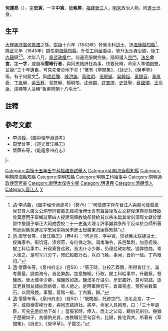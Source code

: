 '''何運亮'''（{{bd|1619年||1679年|catIdx=H何}}），[[表字|字]]'''忠寅'''，一字'''中寅'''，[[號|號]]'''紫屏'''，[[福建|福建]][[晉江|晉江]]人，[[明末|明末]]政治人物，同[[進士|進士]]出身。

==生平==
[[大理寺|大理寺]][[評事|評事]][[何喬遷|何喬遷]]之孫。[[崇禎|崇禎]]十六年（1643年）登癸未科[[进士|进士]]，选[[海康縣|海康縣]][[知縣|知縣]]<ref>[[清|清]]·李清馥，《閩中理學淵源考》（卷75）：“何喬遷字齊孝晉江人與弟司徒喬逺世其尊人廣文公炯學同習戴氏經初治博士言有聲最後攻古文辭俊潔典亮矩矱歐曽萬厯丙子舉鄉試第四人授建陽縣教諭卻贄給貧以宗朱扁其堂刻潭陽文獻於學齋中擢國子學正大司成委校二十一史進大理寺評事讞獄多所平反卒於京師所著有廷尉集孫運亮字忠寅崇禎癸未進士授廣東海康縣知縣”</ref>。[[隆武|隆武]]元年（1645年）調任[[南海縣|南海縣]][[知縣|知縣]]，升任[[工科|工科]][[给事中|给事中]]，晉升[[太仆寺|太仆寺]][[少卿|少卿]]，後[[丁內艱|丁內艱]]歸<ref>[[清|清]]·周學曾等，《晉江縣志》（卷44）：“何运亮，字中寅。崇祯癸未联捷进士，授海康令。赈饥馑，涤烦苛，有何佛之称。调南海令，首邑繁剧，加意抚绥。擢工科给事中，升观察督盐政，晋太仆寺少卿，仍理盐政如故。锄弊恤商，粤人德之。是时军兴旁午，预贮榖数万石，以资飞輓，事闻，晋阶一级。丁内艰归。”</ref><ref>[[清|清]]·懷蔭布等，《泉州府志》（卷50）：“唐王時，分校乙酉闈，所得皆佳士。滿考薦最，調南海令。首邑繁劇，加意撫綏。行取，擢工科給事中，升觀察，督鹽政。晉太僕寺少卿，理鹽政如故。鹽法多斤溢引，牙吏叢奸，莫可究詰，逐其老且猾並諸妨商病者，粵人德之。是時軍興旁午，倉庫空虛，預貯谷數萬石，以資飛挽。事聞，晉階一級。丁內艱，歸。”</ref>。次年八月，[[隆武政權|隆武政權]]亡。何運亮服闕完後，隨即遁入[[空門|空門]]，[[法名|法名]]'''金宣'''，[[表字|字]]'''一字'''，或自稱'''雪峰行者'''，與同志結詩社為事，快要死時，命家人準備[[朝服|袍]][[笏|笏]]，並說:“三十年遺臣，可見先帝於地下矣！”著有《草間集》、《詠史》、《癸甲草》等。有子何龍文<ref>[[清|清]]·懷蔭布等，《泉州府志》（卷50）：“既闕服，托跡空門，法名金宣，字一字，或自稱雪峰行者，與同志結詩社。將卒，命家人具袍笏，曰：「三十年遺臣，可見[[明思宗|先帝]]於地下矣！」當服官時，俸入，悉上之父母，聽伯兄剖分。撫猶子歷颺如子，為循例充貢，由教職仕至句容令。比歸，推宅與共。所著有《草間集》、《詠史》、《癸甲草》。子龍文。”</ref>。與[[盧若騰|盧若騰]]、[[陳洪謐|陳洪謐]]、[[蔡肱明|蔡肱明]]、[[張朝綖|張朝綖]]、[[吳韓起|吳韓起]]、[[黃錫袞|黃錫袞]]、[[辜胤奇|辜胤奇]]、[[丁胤甲|丁胤甲]]、[[梁玉蕤|梁玉蕤]]、[[郭符甲|郭符甲]]、楊明琅、[[沈佺期_(明鄭)|沈佺期]]、[[許吉燝|許吉燝]]、[[史贊聖|史贊聖]]、[[蘇國瓓|蘇國瓓]]、[[王命岳|王命岳]]、施顯等人並稱“魯東同朝十八名士”。

==註釋==
{{reflist}}

==參考文獻==
*李清馥，《閩中理學淵源考》
*周學曾等，《道光晉江縣志》
*懷蔭布等，《乾隆泉州府志》

{{start box}}
{{s-off}}
{{s-before|趙桂京}}
{{s-title|明朝海康縣知縣|1643年－1644年}}
{{s-after|羅明夔}}
|-
{{s-before|[[姚奇胤|姚奇胤]]}}
{{s-title|明朝南海縣知縣|1645年－1646年}}
{{s-after|許高崑}}
{{end box}}

{{並稱|魯東同朝十八名士|[[盧若騰|盧若騰]] - [[陳洪謐|陳洪謐]] - [[蔡肱明|蔡肱明]] - [[張朝綖|張朝綖]] - [[吳韓起|吳韓起]] - [[黃錫袞|黃錫袞]] - [[辜胤奇|辜胤奇]] - [[丁胤甲|丁胤甲]] - [[梁玉蕤|梁玉蕤]]<br>[[郭符甲|郭符甲]] - [[楊明琅|楊明琅]] - [[沈佺期_(明鄭)|沈佺期]] - [[許吉燝|許吉燝]]  - [[何運亮|何運亮]] - [[史贊聖|史贊聖]] - [[蘇國瓓|蘇國瓓]] - [[王命岳|王命岳]] - 施　顯}}

{{崇禎十六年癸未科殿試金榜}}
{{DEFAULTSORT:He何}}

[[Category:崇禎十五年壬午科福建鄉試舉人|Category:崇禎十五年壬午科福建鄉試舉人]]
[[Category:明朝海康縣知縣|Category:明朝海康縣知縣]]
[[Category:明朝南海縣知縣|Category:明朝南海縣知縣]]
[[Category:南明知縣|Category:南明知縣]]
[[Category:明朝工科給事中|Category:明朝工科給事中]]
[[Category:南明通政使司官員|Category:南明通政使司官員]]
[[Category:南明太僕寺少卿|Category:南明太僕寺少卿]]
[[Category:明遺民|Category:明遺民]]
[[Category:清朝僧人|Category:清朝僧人]]
[[Category:晉江人|Category:晉江人]]
[[Category:何姓|Y]]